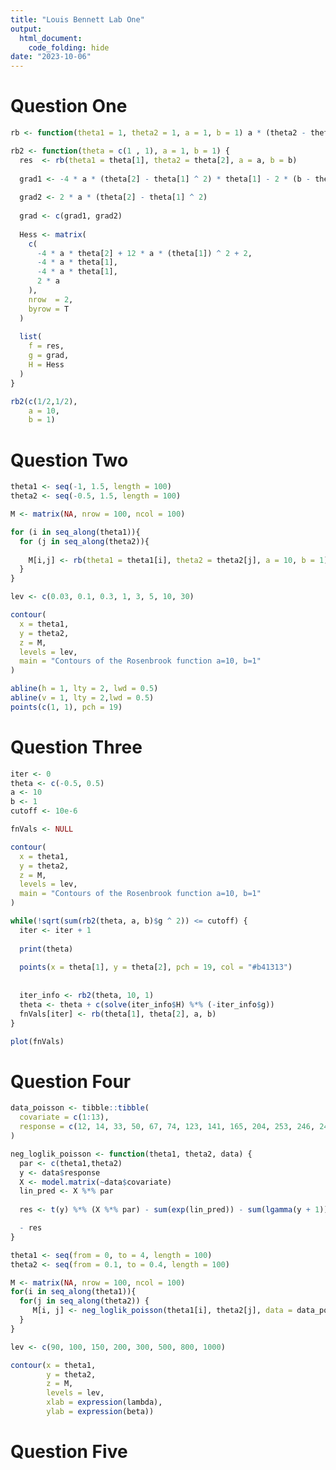 ```yaml
---
title: "Louis Bennett Lab One"
output: 
  html_document:
    code_folding: hide
date: "2023-10-06"
---
```


# Question One

```r
rb <- function(theta1 = 1, theta2 = 1, a = 1, b = 1) a * (theta2 - theta1 ^ 2) ^ 2 + (b - theta1) ^ 2

rb2 <- function(theta = c(1 , 1), a = 1, b = 1) {
  res  <- rb(theta1 = theta[1], theta2 = theta[2], a = a, b = b)
  
  grad1 <- -4 * a * (theta[2] - theta[1] ^ 2) * theta[1] - 2 * (b - theta[1])
  
  grad2 <- 2 * a * (theta[2] - theta[1] ^ 2)
  
  grad <- c(grad1, grad2)
  
  Hess <- matrix(
    c(
      -4 * a * theta[2] + 12 * a * (theta[1]) ^ 2 + 2,
      -4 * a * theta[1],
      -4 * a * theta[1],
      2 * a
    ), 
    nrow  = 2, 
    byrow = T
  )
  
  list(
    f = res,
    g = grad,
    H = Hess
  )
}

rb2(c(1/2,1/2),
    a = 10,
    b = 1)
```

# Question Two

```r
theta1 <- seq(-1, 1.5, length = 100)
theta2 <- seq(-0.5, 1.5, length = 100)

M <- matrix(NA, nrow = 100, ncol = 100)

for (i in seq_along(theta1)){
  for (j in seq_along(theta2)){
    
    M[i,j] <- rb(theta1 = theta1[i], theta2 = theta2[j], a = 10, b = 1)
  }
}

lev <- c(0.03, 0.1, 0.3, 1, 3, 5, 10, 30)

contour(
  x = theta1,
  y = theta2,
  z = M,
  levels = lev,
  main = "Contours of the Rosenbrook function a=10, b=1"
)

abline(h = 1, lty = 2, lwd = 0.5)
abline(v = 1, lty = 2,lwd = 0.5)
points(c(1, 1), pch = 19)
```


# Question Three

```r
iter <- 0
theta <- c(-0.5, 0.5)
a <- 10
b <- 1
cutoff <- 10e-6

fnVals <- NULL

contour(
  x = theta1,
  y = theta2,
  z = M,
  levels = lev,
  main = "Contours of the Rosenbrook function a=10, b=1"
)

while(!sqrt(sum(rb2(theta, a, b)$g ^ 2)) <= cutoff) {
  iter <- iter + 1
  
  print(theta)
  
  points(x = theta[1], y = theta[2], pch = 19, col = "#b41313")
  
  
  iter_info <- rb2(theta, 10, 1)
  theta <- theta + c(solve(iter_info$H) %*% (-iter_info$g))
  fnVals[iter] <- rb(theta[1], theta[2], a, b)
}
```

```r
plot(fnVals)
```

# Question Four

```r
data_poisson <- tibble::tibble(
  covariate = c(1:13),
  response = c(12, 14, 33, 50, 67, 74, 123, 141, 165, 204, 253, 246, 240)
)

neg_loglik_poisson <- function(theta1, theta2, data) {
  par <- c(theta1,theta2)
  y <- data$response
  X <- model.matrix(~data$covariate)
  lin_pred <- X %*% par
  
  res <- t(y) %*% (X %*% par) - sum(exp(lin_pred)) - sum(lgamma(y + 1))

  - res
}

theta1 <- seq(from = 0, to = 4, length = 100)
theta2 <- seq(from = 0.1, to = 0.4, length = 100)

M <- matrix(NA, nrow = 100, ncol = 100)
for(i in seq_along(theta1)){
  for(j in seq_along(theta2)) {
     M[i, j] <- neg_loglik_poisson(theta1[i], theta2[j], data = data_poisson)
  }
}

lev <- c(90, 100, 150, 200, 300, 500, 800, 1000)

contour(x = theta1,
        y = theta2,
        z = M,
        levels = lev,
        xlab = expression(lambda),
        ylab = expression(beta))
```

# Question Five

